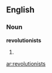 ==English==

===Noun===
'''revolutionists'''

# {{plural of|[[revolutionist]]}}

[[ar:revolutionists]]